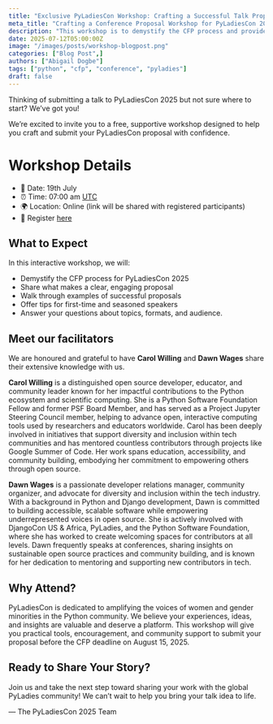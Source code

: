 ```yaml
---
title: "Exclusive PyLadiesCon Workshop: Crafting a Successful Talk Proposal"
meta_title: "Crafting a Conference Proposal Workshop for PyLadiesCon 2025"
description: "This workshop is to demystify the CFP process and provide vaulable tips on crafting a proposal"
date: 2025-07-12T05:00:00Z
image: "/images/posts/workshop-blogpost.png"
categories: ["Blog Post",]
authors: ["Abigail Dogbe"]
tags: ["python", "cfp", "conference", "pyladies"]
draft: false
---
```


Thinking of submitting a talk to PyLadiesCon 2025 but not sure where to start? We’ve got you!

We’re excited to invite you to a free, supportive workshop designed to help you craft and submit your PyLadiesCon proposal with confidence.
# Workshop Details
- 📅 Date: 19th July
- ⏰ Time: 07:00 am [UTC](https://time.is/UTC)
- 🌍 Location: Online (link will be shared with registered participants)
- 💌 Register [here](https://lu.ma/nkkeq1lz)

## What to Expect
In this interactive workshop, we will:
- Demystify the CFP process for PyLadiesCon 2025
- Share what makes a clear, engaging proposal
- Walk through examples of successful proposals
- Offer tips for first-time and seasoned speakers
- Answer your questions about topics, formats, and audience.

## Meet our facilitators
We are honoured and grateful to have **Carol Willing** and **Dawn Wages** share their extensive knowledge with us.

**Carol Willing** is a distinguished open source developer, educator, and community leader known for her impactful contributions to the Python ecosystem and scientific computing. She is a Python Software Foundation Fellow and former PSF Board Member, and has served as a Project Jupyter Steering Council member, helping to advance open, interactive computing tools used by researchers and educators worldwide. Carol has been deeply involved in initiatives that support diversity and inclusion within tech communities and has mentored countless contributors through projects like Google Summer of Code. Her work spans education, accessibility, and community building, embodying her commitment to empowering others through open source.

**Dawn Wages** is a passionate developer relations manager, community organizer, and advocate for diversity and inclusion within the tech industry. With a background in Python and Django development, Dawn is committed to building accessible, scalable software while empowering underrepresented voices in open source. She is actively involved with DjangoCon US & Africa, PyLadies, and the Python Software Foundation, where she has worked to create welcoming spaces for contributors at all levels. Dawn frequently speaks at conferences, sharing insights on sustainable open source practices and community building, and is known for her dedication to mentoring and supporting new contributors in tech.

## Why Attend?
PyLadiesCon is dedicated to amplifying the voices of women and gender minorities in the Python community.
We believe your experiences, ideas, and insights are valuable and deserve a platform.
This workshop will give you practical tools, encouragement, and community support to submit your proposal before the CFP deadline on August 15, 2025.

## Ready to Share Your Story?
Join us and take the next step toward sharing your work with the global PyLadies community!
We can’t wait to help you bring your talk idea to life.

— The PyLadiesCon 2025 Team
